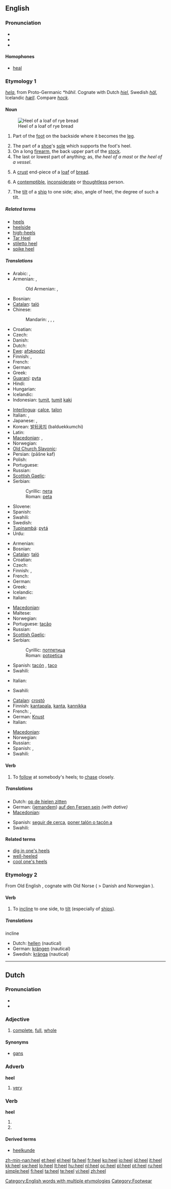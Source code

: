{{wikipedia|dab=heel (disambiguation)|heel}}
{{wikipedia|Heel|Heel (part of the foot)}}
==English==

===Pronunciation===
* {{IPA|/hiːl/}}
* {{audio|en-us-heel.ogg|Audio (US)}}
* {{rhymes|iːl}}

====Homophones====
* [[heal]]

===Etymology 1===
{{etyl|ang}} ''[[hela#Old English|hela]]'', from Proto-Germanic ''*hāhil''.  Cognate with Dutch ''[[hiel#Dutch|hiel]]'', Swedish ''[[häl]]'', Icelandic ''[[hæll]]''.  Compare ''[[hock]]''.

====Noun====
{{en-noun}}
[[Image:Caraway_bread.jpg|thumb|right|Heel of a loaf of rye bread]]

# {{anatomy}} Part of the [[foot]] on the backside where it becomes the [[leg]].
# The part of a [[shoe]]'s [[sole]] which supports the foot's heel.
# On a long [[firearm]], the back upper part of the [[stock]].
# The last or lowest part of anything; as, ''the heel of a mast'' or ''the heel of a vessel''.
# {{US}} A [[crust]] end-piece of a [[loaf]] of [[bread]].
# A [[contemptible]], [[inconsiderate]] or [[thoughtless]] person.
# {{nautical}} The [[tilt]] of a [[ship]] to one side; also, angle of heel, the degree of such a tilt.

=====Related terms=====
* [[heels]]
* [[heelside]]
* [[high-heels]]
* [[Tar Heel]]
* [[stiletto heel]]
* [[spike heel]]

=====Translations=====
{{trans-top|(anatomy) part of the foot}}
* Arabic: {{t|ar|عقب|m|tr=`áqib|sc=Arab}},  {{t-|ar|كعب|m|tr=ka`b|sc=Arab}}
* Armenian: {{t-|hy|կրունկ|tr=krunk|sc=Armn|xs=Armenian}}, {{t-|hy|գարշապար|tr=garšapar|sc=Armn|xs=Armenian}}
*: Old Armenian: {{tø|xcl|կրուկն|tr=krukn|sc=Armn|xs=Old Armenian}}, {{tø|xcl|կրուկ|tr=kruk|sc=Armn|xs=Old Armenian}}
* Bosnian: {{t-|bs|peta|f}}
* [[Catalan]]: [[taló]] {{m}}
* Chinese:
*: Mandarin: {{t|cmn|腳跟|sc=Hani|xs=Mandarin}},  {{t|cmn|脚跟|tr=jiǎogēn|sc=Hani|xs=Mandarin}},  {{t|cmn|後跟|sc=Hani|xs=Mandarin}},  {{t|cmn|后跟|tr=hòugēn|sc=Hani|xs=Mandarin}}
* Croatian: {{t-|hr|peta|f|alt=péta}}
* Czech: {{t-|cs|pata|f}}
* Danish: {{t+|da|hæl|c}}
* Dutch: {{t+|nl|hiel|m}}
* [[Ewe]]: [[afɔkpodzi]]
* Finnish: {{t+|fi|kanta}}, {{t+|fi|kantapää}}
* French: {{t+|fr|talon|m}}
* German: {{t+|de|Ferse|f}}
* Greek: {{t+|el|φτέρνα|f|sc=Grek}}
* [[Guaraní]]: [[pyta]]
* Hindi: {{t-|hi|एड़ी|sc=Deva|xs=Hindi}}
* Hungarian: {{t+|hu|sarok}}
* Icelandic: {{t-|is|hæll|m}}
* Indonesian: [[tumit]], [[tumit]] [[kaki]]
{{trans-mid}}
* [[Interlingua]]: [[calce]], [[talon]]
* Italian: {{t-|it|tallone|m}}, {{t-|it|calcagno|m}}
* Japanese: {{t+|ja|踵|tr=かかと, kakato|sc=Jpan}},  {{t|ja|ヒール|tr=hīru|sc=Jpan}}
* Korean: [[발뒤꿈치]] (balduekkumchi)
* Latin: {{t-|la|calx|f}}
* [[Macedonian]]: {{t|mk|петица|f|tr=pética|sc=Cyrl|xs=Macedonian}},  {{t-|mk|пета|f|tr=péta|sc=Cyrl|xs=Macedonian}}
* Norwegian: {{t+|no|hel|m}}
* [[Old Church Slavonic]]: {{tø|cu|пѧта|f|tr=pęta|sc=Cyrs}}
* Persian: {{fa-Arab|[[پاشنه کف]]}} (pāšne kaf)
* Polish: {{t+|pl|pięta|f}}
* Portuguese: {{t+|pt|calcanhar|m}}
* Russian: {{t+|ru|пятка|f|tr=pjátka|sc=Cyrl}}
* [[Scottish Gaelic]]: {{t-|gd|sàil|f|xs=Scottish Gaelic}}
* Serbian:
*: Cyrillic: [[пета]] {{f}}
*: Roman: [[peta]] {{f}}
* Slovene: {{t+|sl|peta|f}}
* Spanish: {{t+|es|talón|m}}
* Swahili: {{t+|sw|kisigino|xs=Swahili}}
* Swedish: {{t+|sv|häl|c}}
* [[Tupinambá]]: [[pytá]]
* Urdu: {{t-|ur|ایڑی|sc=ur-Arab|xs=Urdu}}
{{trans-bottom}}

{{trans-top|part of shoe}}
* Armenian: {{t-|hy|կրունկ|tr=krunk|sc=Armn|xs=Armenian}}
* Bosnian: {{t-|bs|peta|f}}
* [[Catalan]]: [[taló]] {{m}}
* Croatian: {{t-|hr|potpetica|f|alt=pòtpetica}}
* Czech: {{t-|cs|podpatek|m}}
* Finnish: {{t+|fi|kanta}}, {{t+|fi|korko}}
* French: {{t+|fr|talon|m}}
* German: {{t+|de|Absatz|m}}
* Greek: {{t+|el|τακούνι|n|sc=Grek}}
* Icelandic: {{t-|is|hæll|m}}
* Italian: {{t-|it|tacco|m}}
{{trans-mid}}
* [[Macedonian]]: {{t|mk|потпетица|f|tr=potpética|sc=Cyrl|xs=Macedonian}}
* Maltese: {{t|mt|takkuna|f}}
* Norwegian: {{t+|no|hel|m}}
* Portuguese: [[tacão]] {{m}}
* Russian: {{t+|ru|каблук|m|tr=kablúk|sc=Cyrl}}
* [[Scottish Gaelic]]: {{t-|gd|sàil|f|xs=Scottish Gaelic}}
* Serbian:
*: Cyrillic: [[потпетица]] {{f}}
*: Roman: [[potpetica]] {{f}}
* Spanish: [[tacón]] {{m}}, [[taco]] {{m}} {{italbrac|Argentina|Bolivia|Chile|Ecuador|Paraguay|Peru|Uruguay}}
* Swahili: {{t+|sw|kisigino|xs=Swahili}}
{{trans-bottom}}

{{trans-top|on a long firearm}}
* Italian: {{t-|it|poggiaguancia|m}}
{{trans-mid}}
* Swahili: {{t+|sw|kisigino|xs=Swahili}}
{{trans-bottom}}

{{trans-top|end-piece of a loaf of bread}}
* [[Catalan]]: [[crostó]] {{m}}
* Finnish: [[kantapala]], [[kanta]], [[kannikka]]
* French: {{t+|fr|croûton|m}}, {{t+|fr|quignon|m}}
* German: [[Knust]] {{m}}
* Italian: {{t-|it|cantuccio (di pane)|m}}
{{trans-mid}}
* [[Macedonian]]: {{t|mk|крајче|n|tr=krájče|sc=Cyrl|xs=Macedonian}}
* Norwegian: {{t|no|skalk|m}}
* Russian: {{t+|ru|горбушка|f|tr=gorbúška|sc=Cyrl}}
* Spanish: {{t-|es|cuscurro|m}}, {{t-|es|mendrugo|m}}
* Swahili: {{t+|sw|kisigino|xs=Swahili}}
{{trans-bottom}}

====Verb====
{{en-verb}}

# To [[follow]] at somebody's heels; to [[chase]] closely.

=====Translations=====
{{trans-top|To follow at somebody's heels}}
* Dutch: [[op de hielen zitten]]
* German: ([[jemandem]]) [[auf den Fersen sein]] ''(with dative)''
* [[Macedonian]]: {{t|mk|оди зад петици|tr=ódi zad pétici|sc=Cyrl|xs=Macedonian}}
{{trans-mid}}
* Spanish: [[seguir de cerca]], [[poner talón o tacón a]]
* Swahili: {{t+|sw|kisigino|xs=Swahili}}
{{trans-bottom}}

====Related terms====
* [[dig in one's heels]]
* [[well-heeled]]
* [[cool one's heels]]

===Etymology 2===
From Old English {{term|hyldan||incline|lang=ang}}, cognate with Old Norse {{term|hella||to pour out|lang=non}} ( > Danish and Norwegian {{term|hælde||lean, pour}}).

====Verb====
{{en-verb}}

# {{intransitive}} To [[incline]] to one side, to [[tilt]] (especially of [[ship]]s).

=====Translations=====
;incline
* Dutch: [[hellen]] (nautical)
* German: [[krängen]] (nautical)
* Swedish: [[kränga]] (nautical)

[[Category:English words with multiple etymologies]]
[[Category:Footwear]]

----

==Dutch==

===Pronunciation===
* {{audio|Nl-heel.ogg|audio}}
* {{IPA|/he:l/|lang=nl}}

===Adjective===
{{nl-adj|hele|-}}

# [[complete]], [[full]], [[whole]]

====Synonyms====
* [[gans]]

===Adverb===
'''heel'''

# [[very]]

===Verb===
'''heel'''

# {{form of|[[first person singular]] [[present tense]]|helen|lang=nl}}
# {{form of|[[imperative]]|helen|lang=nl}}

====Derived terms====
* [[heelkunde]]

[[zh-min-nan:heel]]
[[et:heel]]
[[el:heel]]
[[fa:heel]]
[[fr:heel]]
[[ko:heel]]
[[io:heel]]
[[id:heel]]
[[it:heel]]
[[kk:heel]]
[[sw:heel]]
[[lo:heel]]
[[lt:heel]]
[[hu:heel]]
[[nl:heel]]
[[oc:heel]]
[[pl:heel]]
[[pt:heel]]
[[ru:heel]]
[[simple:heel]]
[[fi:heel]]
[[ta:heel]]
[[te:heel]]
[[vi:heel]]
[[zh:heel]]